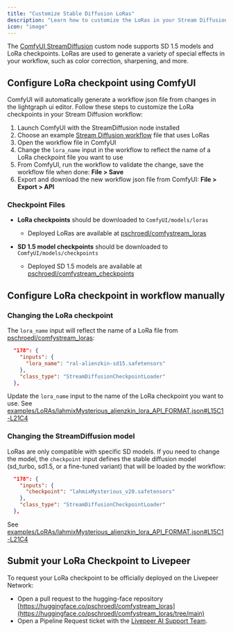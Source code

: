 ```yaml
---
title: "Customize Stable Diffusion LoRas"
description: "Learn how to customize the LoRas in your Stream Diffusion workflow"
icon: "image"
---
```


The [ComfyUI StreamDiffusion](http://localhost:3000/technical/reference/available-nodes#streamdiffusion) custom node supports SD 1.5 models and LoRa checkpoints. LoRas are used to generate a variety of special effects in your workflow, such as color correction, sharpening, and more.


## Configure LoRa checkpoint using ComfyUI
ComfyUI will automatically generate a workflow json file from changes in the lightgraph ui editor. Follow these steps to customize the LoRa checkpoints in your Stream Diffusion workflow:

1. Launch ComfyUI with the StreamDiffusion node installed
2. Choose an example [Stream Diffusion workflow](https://github.com/pschroedl/ComfyUI-StreamDiffusion/tree/main/examples/LoRAs) file that uses LoRas
3. Open the workflow file in ComfyUI
4. Change the `lora_name` input in the workflow to reflect the name of a LoRa checkpoint file you want to use 
5. From ComfyUI, run the workflow to validate the change, save the workflow file when done: **File > Save**
6. Export and download the new workflow json file from ComfyUI: **File > Export > API**

### Checkpoint Files

- **LoRa checkpoints** should be downloaded to `ComfyUI/models/loras`
    - Deployed LoRas are available at [pschroedl/comfystream_loras](https://huggingface.co/pschroedl/comfystream_loras/tree/main)

- **SD 1.5 model checkpoints** should be downloaded to `ComfyUI/models/checkpoints`
    - Deployed SD 1.5 models are available at [pschroedl/comfystream_checkpoints](https://huggingface.co/pschroedl/comfystream_checkpoints/tree/main)


## Configure LoRa checkpoint in workflow manually

### Changing the LoRa checkpoint
The `lora_name` input will reflect the name of a LoRa file from [pschroedl/comfystream_loras](https://huggingface.co/pschroedl/comfystream_loras/tree/main): 
```json
  "178": {
    "inputs": {
      "lora_name": "ral-alienzkin-sd15.safetensors"
    },
    "class_type": "StreamDiffusionCheckpointLoader"
  },
```
Update the `lora_name` input to the name of the LoRa checkpoint you want to use.
<Info>See [examples/LoRAs/lahmixMysterious_alienzkin_lora_API_FORMAT.json#L15C1-L21C4](https://github.com/pschroedl/ComfyUI-StreamDiffusion/blob/main/examples/LoRAs/lahmixMysterious_alienzkin_lora_API_FORMAT.json#L15C1-L21C4)</Info>


### Changing the StreamDiffusion model
LoRas are only compatible with specific SD models. 
If you need to change the model, the `checkpoint` input defines the stable diffusion model (sd_turbo, sd1.5, or a fine-tuned variant) that will be loaded by the workflow:
```json
  "178": {
    "inputs": {
      "checkpoint": "lahmixMysterious_v20.safetensors"
    },
    "class_type": "StreamDiffusionCheckpointLoader"
  },
```
<Info>See [examples/LoRAs/lahmixMysterious_alienzkin_lora_API_FORMAT.json#L15C1-L21C4](https://github.com/pschroedl/ComfyUI-StreamDiffusion/blob/main/examples/LoRAs/lahmixMysterious_alienzkin_lora_API_FORMAT.json#L15C1-L21C4)</Info>

## Submit your LoRa Checkpoint to Livepeer

To request your LoRa checkpoint to be officially deployed on the Livepeer Network:
- Open a pull request to the hugging-face repository [https://huggingface.co/pschroedl/comfystream_loras](https://huggingface.co/pschroedl/comfystream_loras/tree/main)
- Open a Pipeline Request ticket with the [Livepeer AI Support Team](#TODO).   
